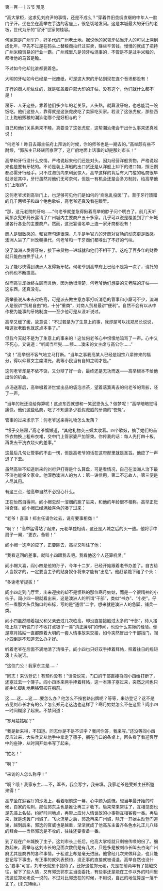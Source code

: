 

第一百一十五节 拜见

“高大掌柜，这求见刘府尹的事情，还是不成么？”穿着件旧茧绸直缀的中年人一脑门子汗，坐在坐在高举左手边的客座上，很急切地发问。这是本城最大的牙行的老板，世代为牙的“官牙”世家何桂容。

何家原是广州军户，好多代的广州老土地。据说他的家领牙帖当牙人的可以上溯到成化年。早先不过是在码头上替粮商拉纤过买卖，赚些辛苦钱。慢慢的就成了把持广州米粮贸易的行业一霸。广州城里凡是领牙帖混事的，不管是不是过手米粮的，都唯他的马首是瞻。

不过如今他却比谁都要着急。

大明的牙帖如今已经是一张废纸，可是这大宋的牙帖到现在连个音讯都没有！

牙行的商人能依仗的，就是张盖着户部大印的牙帖，没有这个，他们就什么都不是！

房牙、人牙这些，靠着他们多少年的老关系，人头熟，就算没牙帖，也总能混一碗饭吃。他们这些人，靠得就是这张虎皮吃了卖家吃买家。若没了这张虎皮，那些西江上跑船贩粮的潮汕佬哪个是好相与的？

自己和他们关系素来不睦，真要没了这张虎皮，这帮潮汕佬会干出什么事来还真难说！

“何老爷！昨日去郑主任府上拜访的时候，你的师爷也是一期去的。”高举颇有些不耐烦，“郭东主已经转回京官了，这广府地面上话事的却是那刘市长！”

高举和牙行没什么交情。严格说起来他们还是对头。因为经营洋船货物，严格说起来也是要有牙帖的。不论是装上洋船的出口货还是从洋船上卸下的进口物，照旧例都必需牙行经手。只不过海贸向来利润惊人，高举这样的背后有大门槛的私商很早就涉足其中，牙行虽然对他们无可奈何，但是一有机会还是会多方制肘，给高举他们“上眼药”。

这何老爷求到高举门上，也足够可见他们是如何的“病急乱投医”了。至于牙行馈赠的几千两银子和四个绝色歌妓，高老爷还真没看在眼里。

“那，这元老院的牙帖……”何老爷就差急得揪着高举的脖子问个明白了。前几天听闻那女髡郑局长宴请了广州城内主要商户五十多家。几乎可以说是覆盖到了广州城里各行各业的主要商户。然而，这张宴请名单上连一家牙商都没有！

商人是很敏感的，和官府勾连很深，几乎是半官方的牙商对官场的动态更是敏感。澳洲人进了广州改朝换代。何老爷和一干牙商们都嗅出了不好的气味。

没了澳洲人发得牙帖，接下来货物一进城就和他们不相干了。这吃了百多年的财香就只能白白拱手让人！

为了能尽快得到澳洲人发得新牙帖。何老爷到高举府上已经不是第一次了，请托的价码也不断提高。

然而高举却始终左顾而言他，因为他很清楚，何老爷他们想要的元老院的牙帖――这东西，还真没有。

高举虽说从未去过临高，可是派去做生意办事打听消息的管事和小厮可不少，澳洲人是很讲“贸易自由”的，十分“重商”，对商人贸易最讲“便利”。自然不会有以从中作梗为能事的牙帖制度――至少他可是从没听说过。

高举又缓了缓，故意说：“不过若是为了生意上的事，我却是可以找郑局长说说，咱这张老脸也就这点本事了。”

但我今天就不是为了生意上的事来的！这位何老爷心中恨恨地暗骂了一声。心中又不死心，又说道：“听闻当年髡……额……澳宋的文主席与高公你……”

“诶！”高举很不客气地立马打断。“当年之事我高某人已经是祖宗八辈修来的福分，得以仰慕文主席清光，我等小民当有自知之明才是。”

这何老爷却是不依不饶，又分辩了好一会，最终还是无功而返――高举根本不给他出价的机会。

点汤送客后，高举啜着济世堂出品的袋泡凉茶，望着落寞离去的何老爷的背影，呸了一声。

“当年的账还没给你算呢！这点东西就想和一笑泯恩仇么？做梦呢！”高举暗暗觉得痛快，他们这些私商，吃了不知道多少狐假虎威的牙商的“苍蝇”。

管事的过来求示下：何老爷送来得礼物怎么发落？

“银子交账房，”高老爷慵懒道，“其他礼物交三姨太收着。四个歌妓，摘了她们的首饰衣物换上粗布衣裙，交中门上管家婆严加管束。你传我的话：每人先打四十板。再发去干洗衣烧火的差事。”

这最后几句让管事的不由一愣，但是高老爷的话在这府邸里就是圣旨。他应了一声退了下去。

虽然高举不知道新来的刘府尹打得是什么算盘，可是看情况，自己在澳洲人治下最不济也能保全家业。他深悉澳洲人的为人：第一讲信用，第二不忘故人，第三便是人尽其用。

有这三点，他高举自然不必担心什么。

正在怡然自得间，阎小帽忽然一溜烟的跑了进来，和他的年龄很不相称。高举正觉得奇怪，阎小帽已经满脸喜色的凑了过来：

“老爷！喜事！郑主任请你过去，说有要事相商！”

“啊？！”高举猛得站了起来，元老单独相请，这还是入城之后的头一遭。他将手中扇子一阖，“更衣，备轿！”

阎小帽一迭声的应了，正要除去，高举又叫住了他：

“我看这回的差事，就叫小四跟我去吧。我看他这个人还算机灵。”

阎小帽大喜，阎小四是他的孙子，今年十二岁，已经开始跟着老爷办差了。自古给人当奴才的，一定要当主子的贴身奴仆将来才能有“出息”。他赶紧跪下磕了个头：

“多谢老爷提拔！”

阎小四走到门厅里，出来迎接的却不是惯熟的那位寒月姑姑，而是一个很精神的小伙子。阎小四一眼就看出来，这是澳洲人的所谓“干部”，类似“书办”、“小吏”。仔细一看那大头兵胸口的布标，写的是“通信”二字，想来就是澳洲人的急脚、铺兵一类。

阎小四虽然随着祖父和父亲去过几次临高，却没直接接触过太多的“干部”，待人接物上除了听说门子不收打点银子一类“清正廉明”的传闻，也没什么实际的经验。倒是寒月姑姑一直都照着大明的一套人情事故来交接，如今突然冒出个干部挡门，阎小四倒是不知道怎么办才好。

听着老爷在后面不满地清了清嗓子，阎小四也只好双手捧着拜帖，照着往日的规矩凑上去说话。

“这位门公！我家东主是……”

“同志！来访登记！有预约没有！”话没说完，门口的干部直接将阎小四给打断了，还塞过去一个簿子。阎小四本来两手捧着拜帖，这一本簿子塞过来，突然之间也只能手忙脚乱地用胳臂按在胸前。

这……这……这……要怎么办？他怎么不按套路出牌呢？等等，来访登记？这不是去见刘市长才有的么？怎么郑元老这边也这样了？寒月姑姑怎么不在这里？阎小四一时间糊涂了起来。不禁问道：

“寒月姑姑呢？”

“我是新来得，不知道。同志你是不是不识字？我问你答，我来写。”还没等阎小四反应过来，大头兵又从他手中拿走了簿子，搁在门口的条桌上，回头看了看迎客厅中的座钟，从时间开始书写了起来。

“姓名！”

“啊？”

“来访的人怎么称呼！”

“啊？哦！我家东主……不，军爷，我会写字，我来填。我家老爷是受郑主任所邀来得！”

高举坐在迎客厅的沙发上，看着眼前这一幕，心中颇为感慨。想当年最开始的时候，自家的名刺，那位郭东主也是推让再三才收下。后来常来常往了，互相见面也是先递上名帖，约好时间地点，再带上应付人情世故的小事物互相客套一番。再后来，就是炮轰广州城了。飞火流星之后，郭逸再来广州城，除开一开始主动登门道谢，越到后来，郭逸的官威也是越重，渐渐就成了他高东主备齐各色水礼正儿八经的拜会――当然郭逸是不收的，往往还要责备一番。

到了现在广州城换了主子，这刘市长上任后，他高大掌柜就只剩被传唤的份了。细数起来，高举与这刘市长的见面次数倒是有几次，只是多是被刘市长叫去咨询广州府尤其是商界的各种事情，于私谊上却是毫无进展。他曾经几次来做拜会，也只能登记写下事由，有正事的就列表预约，没正事的直接就被请退。高举自然也没什么“要事”可言，刘市长就恕不接待了。还好这位郑元老，先是在前两年有了接触交往，留下了些人情，又有郭逸郭东主当面委托，有些事还是能在工作以外的时间里找这位郑元老说一说的。不过对比郭逸在的时候，不用说，自己的地位算是一落千丈了。(未完待续。)

